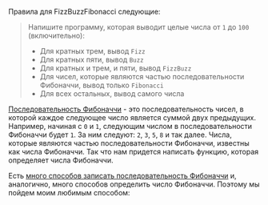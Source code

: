Правила для FizzBuzzFibonacci следующие:

> Напишите программу, которая выводит целые числа от `1` до `100` (включительно):
> - Для кратных трем, вывод `Fizz`
> - Для кратных пяти, вывод `Buzz`
> - Для кратных и трем, и пяти, вывод `FizzBuzz`
> - Для чисел, которые являются частью последовательности Фибоначчи, вывод только `Fibonacci`
> - Для всех остальных, вывод самого числа

[Последовательность Фибоначчи](https://ru.wikipedia.org/wiki/Числа_Фибоначчи) - это последовательность чисел, в которой каждое следующее число является суммой двух предыдущих.
Например, начиная с `0` и `1`, следующим числом в последовательности Фибоначчи будет `1`.
За ним следуют: `2`, `3`, `5`, `8` и так далее.
Числа, которые являются частью последовательности Фибоначчи, известны как числа Фибоначчи. Так что нам придется написать функцию, которая определяет числа Фибоначчи.

Есть [много способов записать последовательность Фибоначчи](https://rosettacode.org/wiki/Fibonacci_sequence) и, аналогично, много способов определить число Фибоначчи.
Поэтому мы пойдем моим любимым способом: